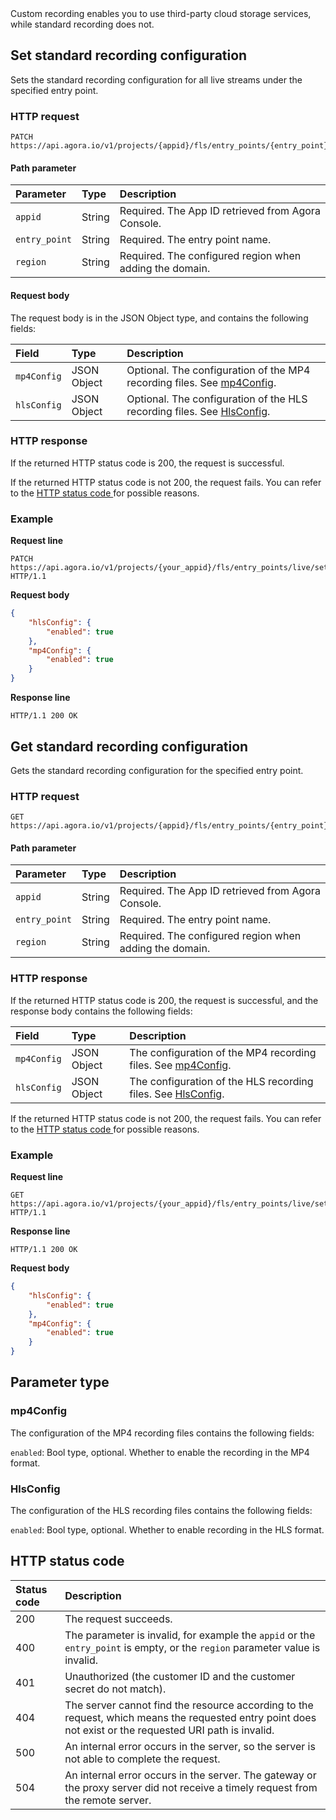 

<div class="alert note">Custom recording enables you to use third-party cloud storage services, while standard recording does not.</div>

## Set standard recording configuration

Sets the standard recording configuration for all live streams under the specified entry point.

### HTTP request

```http
PATCH https://api.agora.io/v1/projects/{appid}/fls/entry_points/{entry_point}/settings/record/standard/regions/{region}
```

#### Path parameter

| Parameter | Type | Description |
| :------------ | :----- | :------------------------------- |
| `appid` | String | Required. The App ID retrieved from Agora Console. |
| `entry_point` | String | Required. The entry point name. |
| `region` | String | Required. The configured region when adding the domain. |

#### Request body

The request body is in the JSON Object type, and contains the following fields:

| Field | Type | Description |
| :---------- | :---------- | :----------------------------------------------------------- |
| `mp4Config` | JSON Object | Optional. The configuration of the MP4 recording files. See [mp4Config](#mp4config). |
| `hlsConfig` | JSON Object | Optional. The configuration of the HLS recording files. See [HlsConfig](#hlsconfig). |

### HTTP response

If the returned HTTP status code is 200, the request is successful.

If the returned HTTP status code is not 200, the request fails. You can refer to the [HTTP status code ](#http-code)for possible reasons.

### Example

**Request line**

```http
PATCH https://api.agora.io/v1/projects/{your_appid}/fls/entry_points/live/settings/record/standard/regions/cn HTTP/1.1
```

**Request body**

```json
{
    "hlsConfig": {
        "enabled": true
    },
    "mp4Config": {
        "enabled": true
    }
}
```

**Response line**

```http
HTTP/1.1 200 OK
```


## Get standard recording configuration

Gets the standard recording configuration for the specified entry point.

### HTTP request

```http
GET https://api.agora.io/v1/projects/{appid}/fls/entry_points/{entry_point}/settings/record/standard/regions/{region}
```

#### Path parameter

| Parameter | Type | Description |
| :------------ | :----- | :------------------------------- |
| `appid` | String | Required. The App ID retrieved from Agora Console. |
| `entry_point` | String | Required. The entry point name. |
| `region` | String | Required. The configured region when adding the domain. |

### HTTP response

If the returned HTTP status code is 200, the request is successful, and the response body contains the following fields:

| Field | Type | Description |
| :---------- | :---------- | :----------------------------------------------------------- |
| `mp4Config` | JSON Object | The configuration of the MP4 recording files. See [mp4Config](#mp4config). |
| `hlsConfig` | JSON Object | The configuration of the HLS recording files. See [HlsConfig](#hlsconfig). |

If the returned HTTP status code is not 200, the request fails. You can refer to the [HTTP status code ](#http-code)for possible reasons.

### Example

**Request line**

```http
GET https://api.agora.io/v1/projects/{your_appid}/fls/entry_points/live/settings/record/standard/regions/cn HTTP/1.1
```

**Response line**

```http
HTTP/1.1 200 OK
```

**Request body**

```json
{
    "hlsConfig": {
        "enabled": true
    },
    "mp4Config": {
        "enabled": true
    }
}
```


## Parameter type

### mp4Config

The configuration of the MP4 recording files contains the following fields:

`enabled`: Bool type, optional. Whether to enable the recording in the MP4 format.

<a name="hlsconfig"></a>
### HlsConfig

The configuration of the HLS recording files contains the following fields:

`enabled`: Bool type, optional. Whether to enable recording in the HLS format.

<a name="http-code"></a>
## HTTP status code

| Status code | Description |
| :----- | :----------------------------------------------------------- |
| 200 | The request succeeds. |
| 400 | The parameter is invalid, for example the `appid` or the `entry_point` is empty, or the `region` parameter value is invalid. |
| 401 | Unauthorized (the customer ID and the customer secret do not match). |
| 404 | The server cannot find the resource according to the request, which means the requested entry point does not exist or the requested URI path is invalid. |
| 500 | An internal error occurs in the server, so the server is not able to complete the request. |
| 504 | An internal error occurs in the server. The gateway or the proxy server did not receive a timely request from the remote server. |

